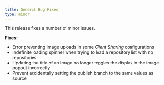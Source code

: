 ```yaml
---
title: General Bug Fixes
type: minor
---
```


This release fixes a number of minor issues.

**Fixes:**

* Error preventing image uploads in some *Client Sharing* configurations
* Indefinite loading spinner when trying to load a repository list with no repositories
* Updating the title of an image no longer toggles the display in the image popout incorrectly
* Prevent accidentally setting the publish branch to the same values as source